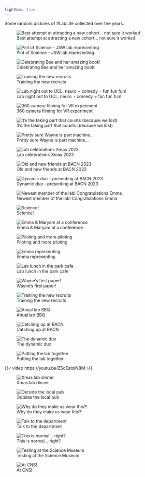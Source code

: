 ```yaml
---
lightbox: true
---
```


Some random pictures of #LabLife collected over the years.

::: {layout-ncol="3"}

![Best attempt at attracting a new cohort... not sure it worked](lablife/openevent.jpg){group="my-gallery"}

![Pint of Science - JSW lab representing](lablife/pint.jpg){group="my-gallery"}


![Celebrating Bee and her amazing book!](lablife/BandMe.jpg){group="my-gallery"}

![Training the new recruits](lablife/kids.jpg){group="my-gallery"}


![Lab night out to UCL, neuro + comedy = fun fun fun!](lablife/UCLouting.jpeg){group="my-gallery"}



![360 camera filming for VR experiment](lablife/VRfilming.jpg){group="my-gallery"}

![It's the taking part that counts (because we lost)](lablife/Facultyfootball.jpg){group="my-gallery"}

![Pretty sure Wayne is part machine...](lablife/wayne+machine.jpg){group="my-gallery"}

![Lab celebrations Xmas 2023](lablife/xmas23.jpg){group="my-gallery"}


![Old and new friends at BACN 2023](lablife/dinner23.jpg){group="my-gallery"}

![Dynamic duo - presenting at BACN 2023](lablife/BACN23.jpg){group="my-gallery"}

![Newest member of the lab! Congratulations Emma](lablife/baby.jpg){group="my-gallery"}

![Science!](lablife/Science.jpeg){group="my-gallery"}

![Emma & Maryam at a conference](lablife/EmmaConf.jpeg){group="my-gallery"}

![Piloting and more piloting](lablife/InLab.jpeg){group="my-gallery"}

![Emma representing](lablife/EmmaPanel.jpeg){group="my-gallery"}

![Lab lunch in the park cafe](lablife/LabLunch.jpeg){group="my-gallery"}

![Wayne's first paper!](lablife/tACSpaper.jpeg){group="my-gallery"}

![Training the new recruits](lablife/Lianne.jpeg){group="my-gallery"}

![Anual lab BBQ](lablife/labBBQ.jpeg){group="my-gallery"}

![Catching up at BACN](lablife/BACNlunch.jpeg){group="my-gallery"}

![The dynamic duo](lablife/JAtalk.jpeg){group="my-gallery"}

![Putting the lab together](lablife/BuildingLab.jpg){group="my-gallery"}

{{< video https://youtu.be/ZScEatoiN8M >}} 

![Xmas lab dinner](lablife/xmas.jpg){group="my-gallery"}

![Outside the local pub](lablife/JoannaEnida.jpg){group="my-gallery"}

![Why do they make us wear this?!](lablife/stupid.jpg){group="my-gallery"}

![Talk to the department](lablife/departmental.jpg){group="my-gallery"}

![This is normal... right?](lablife/normal.jpg){group="my-gallery"}

![Testing at the Science Museum](lablife/ScienceMuseum.jpg){group="my-gallery"}

![At CNS!](lablife/CNS.jpg){group="my-gallery"}
:::
